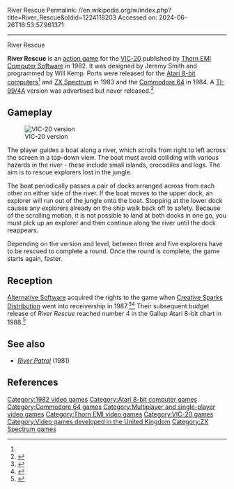 River Rescue
Permalink: //en.wikipedia.org/w/index.php?title=River_Rescue&oldid=1224118203
Accessed on: 2024-06-26T16:53:57.961371



------
River Rescue
{{Short description|1982 video game}}
{{Infobox video game
|title = River Rescue
|image = River Rescue Cover.jpg
|caption = 
|publisher = [[Thorn EMI Computer Software]]
|designer = Jeremy Smith{{cn|date=December 2022}}
|programmer = '''VIC-20'''<br>Will Kemp<ref name='willkemp'>{{cite web|title=About Me|website=November Echo Romeo Delta - A Blog by Will Kemp|date=2009-03-26|url=https://willkemp.net.au/techblog/about}}</ref>
<br>'''Atari 8-bit'''<br>Kevin Buckner<ref name="atarimania">[http://www.atarimania.com/game-atari-400-800-xl-xe-river-rescue_4391.html River Rescue], Atarimania. Article retrieved 2010-08-28.</ref><br>'''ZX Spectrum'''<br>Phil Snell<ref name='crashmar84'>{{cite magazine |title=River Rescue|magazine=Crash|issue=2|publisher=Newsfield|date=March 1984|page=9|url=https://archive.org/details/Crash_No._02_1984-03_Newsfield_GB/page/n59/mode/2up
|access-date=3 December 2022}}</ref>
|released = '''1982:''' VIC-20<br>'''1983:''' Atari 8-bit, Spectrum<br>'''1984:''' C64
|genre = [[Action game|Action]]
|modes = Up to 2 players
|platforms = [[VIC-20]], [[Atari 8-bit]], [[ZX Spectrum]], [[Commodore 64]] 
}}

'''River Rescue''' is an [[action game]] for the [[VIC-20]] published by [[Thorn EMI Computer Software]] in 1982. It was designed by Jeremy Smith and programmed by Will Kemp. Ports were released for the [[Atari 8-bit computers]]<ref name="atarimania" /> and [[ZX Spectrum]] in 1983 and the [[Commodore 64]] in 1984. A [[TI-99/4A]] version was advertised but never released.<ref name='thornemiadvert'>{{cite magazine |title=Thorn EMI Advertisement|magazine=Personal Computer Games|issue=2|publisher=VNU|date=December 1983|page=4|url=https://archive.org/details/Personal_Computer_Games_Issue02/page/n35/mode/2up|access-date=25 November 2022|quote=''Submarine Commander'' and ''River Rescue'' now on TI 99/4A, Vic-20 and Atari 400/800.}}</ref>

==Gameplay==
[[Image:River Rescue-screenshot.png|thumb|left|VIC-20 version]]

The player guides a boat along a river, which scrolls from right to left across the screen in a top-down view.  The boat must avoid colliding with various hazards in the river - these include small islands, crocodiles and logs. The aim is to rescue explorers lost in the jungle.

The boat periodically passes a pair of docks arranged across from each other on either side of the river. If the boat moves to the upper dock, an explorer will run out of the jungle onto the boat. Stopping at the lower dock causes any explorers already on the ship walk back off to safety. Because of the scrolling motion, it is not possible to land at both docks in one go, you must pick up an explorer and then continue along the river until the dock reappears.

Depending on the version and level, between three and five explorers have to be rescued to complete a round. Once the round is complete, the game starts again, faster.

==Reception==

[[Alternative Software]] acquired the rights to the game when [[Thorn EMI Computer Software|Creative Sparks Distribution]] went into receivership in 1987.<ref>{{cite magazine|title=Equinox may see the light of day|magazine=Popular Computing Weekly|volume=6|issue=38|publisher=Focus Magazines|date=25 September – 1 October 1987|page=11|url=https://spectrumcomputing.co.uk/mag.php?issue_id=2977&page=11|access-date=14 March 2023}}</ref><ref>{{cite magazine|title=Risen from the ashes|magazine=Popular Computing Weekly|volume=6|issue=49|publisher=Focus Magazines|date=10–16 December 1987|page=32|url=https://spectrumcomputing.co.uk/mag.php?issue_id=2988&page=32|author=David Lester|access-date=14 March 2023}}</ref> Their subsequent budget release of ''River Rescue'' reached number 4 in the Gallup Atari 8-bit chart in 1988.<ref name='atariuserjuly88'>{{cite magazine |title=Gallup Software Chart|magazine=Atari User|volume=4|issue=3|publisher=Database Publications|date=July 1988|page=4|url=|access-date=}}</ref>

==See also==
*''[[River Patrol (video game)|River Patrol]]'' (1981)

==References==
{{reflist}}

[[Category:1982 video games]]
[[Category:Atari 8-bit computer games]]
[[Category:Commodore 64 games]]
[[Category:Multiplayer and single-player video games]]
[[Category:Thorn EMI video games]]
[[Category:VIC-20 games]]
[[Category:Video games developed in the United Kingdom]]
[[Category:ZX Spectrum games]]